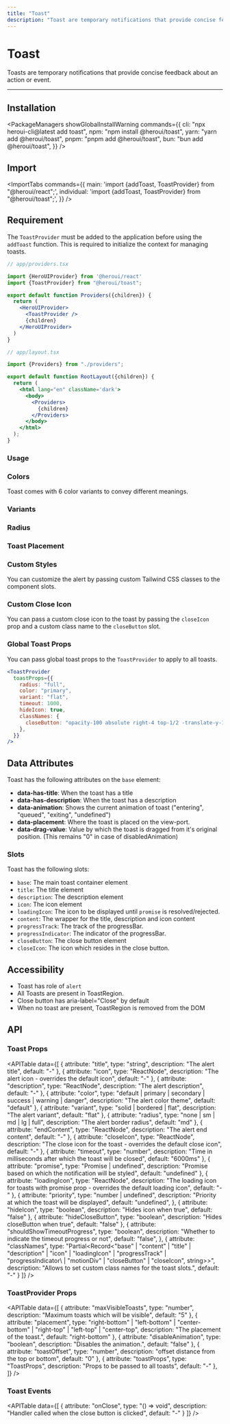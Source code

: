```yaml
---
title: "Toast"
description: "Toast are temporary notifications that provide concise feedback about an action or event."
---
```



# Toast

Toasts are temporary notifications that provide concise feedback about an action or event.

<ComponentLinks component="toast" />

---

<CarbonAd />

## Installation

<PackageManagers
  showGlobalInstallWarning
  commands={{
    cli: "npx heroui-cli@latest add toast",
    npm: "npm install @heroui/toast",
    yarn: "yarn add @heroui/toast",
    pnpm: "pnpm add @heroui/toast",
    bun: "bun add @heroui/toast",
  }}
/>

## Import

<ImportTabs
  commands={{
    main: 'import {addToast, ToastProvider} from "@heroui/react";',
    individual: 'import {addToast, ToastProvider} from "@heroui/toast";',
  }}
/>

## Requirement

The `ToastProvider` must be added to the application before using the `addToast` function. This is required to initialize the context for managing toasts.

```jsx {4,9}
// app/providers.tsx

import {HeroUIProvider} from '@heroui/react'
import {ToastProvider} from "@heroui/toast";

export default function Providers({children}) {
  return (
    <HeroUIProvider>
      <ToastProvider />
      {children}
    </HeroUIProvider>
  )
}
```

<Spacer y={4} />

```jsx {3,9,11}
// app/layout.tsx

import {Providers} from "./providers";

export default function RootLayout({children}) {
  return (
    <html lang="en" className='dark'>
      <body>
        <Providers>
          {children}
        </Providers>
      </body>
    </html>
  );
}
```


### Usage

<CodeDemo title="Usage" files={toastContent.usage} />

### Colors

Toast comes with 6 color variants to convey different meanings.

<CodeDemo title="Color" files={toastContent.color} />

### Variants

<CodeDemo
  title="Variants"
  files={toastContent.variants}
/>

### Radius

<CodeDemo
  title="Radius"
  files={toastContent.radius}
/>

### Toast Placement

<CodeDemo
  title="Placement"
  files={toastContent.placement}
/>

### Custom Styles

You can customize the alert by passing custom Tailwind CSS classes to the component slots.

<CodeDemo
  title="Custom Style"
  files={toastContent.customStyles}
/>

### Custom Close Icon

You can pass a custom close icon to the toast by passing the `closeIcon` prop and a custom class name to the `closeButton` slot.

<CodeDemo
  title="Custom Close Icon"
  files={toastContent.customCloseIcon}
/>

### Global Toast Props

You can pass global toast props to the `ToastProvider` to apply to all toasts.

```jsx
<ToastProvider 
  toastProps={{
    radius: "full",
    color: "primary",
    variant: "flat",
    timeout: 1000,
    hideIcon: true,
    classNames: {
      closeButton: "opacity-100 absolute right-4 top-1/2 -translate-y-1/2",
    },
  }} 
/>
```

<Spacer y={4} />

## Data Attributes

Toast has the following attributes on the `base` element:

- **data-has-title**: When the toast has a title
- **data-has-description**: When the toast has a description
- **data-animation**: Shows the current animation of toast ("entering", "queued", "exiting", "undefined")
- **data-placement**: Where the toast is placed on the view-port.
- **data-drag-value**: Value by which the toast is dragged from it's original position. (This remains "0" in case of disabledAnimation)

<Spacer y={4} />

### Slots

Toast has the following slots:

- `base`: The main toast container element
- `title`: The title element
- `description`: The description element
- `icon`: The icon element
- `loadingIcon`: The icon to be displayed until `promise` is resolved/rejected.
- `content`: The wrapper for the title, description and icon content
- `progressTrack`: The track of the progressBar.
- `progressIndicator`: The indicator of the progressBar.
- `closeButton`: The close button element
- `closeIcon`: The icon which resides in the close button.


## Accessibility

- Toast has role of `alert`
- All Toasts are present in ToastRegion.
- Close button has aria-label="Close" by default
- When no toast are present, ToastRegion is removed from the DOM

<Spacer y={4} />

## API

### Toast Props

<APITable
  data={[
    {
      attribute: "title",
      type: "string",
      description: "The alert title",
      default: "-"
    },
    {
      attribute: "icon", 
      type: "ReactNode",
      description: "The alert icon - overrides the default icon",
      default: "-"
    },
    {
      attribute: "description",
      type: "ReactNode", 
      description: "The alert description",
      default: "-"
    },
    {
      attribute: "color",
      type: "default | primary | secondary | success | warning | danger",
      description: "The alert color theme",
      default: "default"
    },
    {
      attribute: "variant",
      type: "solid | bordered | flat",
      description: "The alert variant",
      default: "flat"
    },
    {
      attribute: "radius",
      type: "none | sm | md | lg | full",
      description: "The alert border radius",
      default: "md"
    },
    {
      attribute: "endContent",
      type: "ReactNode",
      description: "The alert end content", 
      default: "-"
    },
    {
      attribute: "closeIcon",
      type: "ReactNode",
      description: "The close icon for the toast - overrides the default close icon",
      default: "-"
    },
    {
      attribute: "timeout",
      type: "number",
      description: "Time in milliseconds after which the toast will be closed", 
      default: "6000ms"
    },
    {
      attribute: "promise",
      type: "Promise | undefined",
      description: "Promise based on which the notification will be styled",
      default: "undefined"
    },
    {
      attribute: "loadingIcon", 
      type: "ReactNode",
      description: "The loading icon for toasts with promise prop - overrides the default loading icon",
      default: "-"
    },
    {
      attribute: "priority",
      type: "number | undefined",
      description: "Priority at which the toast will be displayed",
      default: "undefined",
    },
    {
      attribute: "hideIcon",
      type: "boolean",
      description: "Hides icon when true",
      default: "false"
    },
    {
      attribute: "hideCloseButton",
      type: "boolean",
      description: "Hides closeButton when true",
      default: "false"
    },
    {
      attribute: "shouldShowTimeoutProgress",
      type: "boolean",
      description: "Whether to indicate the timeout progress or not",
      default: "false",
    },
    {
      attribute: "classNames",
      type: "Partial<Record<\"base\" | \"content\" | \"title\" | \"description\" | \"icon\" | \"loadingIcon\" | \"progressTrack\" | \"progressIndicator\ | \"motionDiv\" | \"closeButton\" | \"closeIcon\", string>>",
      description: "Allows to set custom class names for the toast slots.",
      default: "-"
    }
  ]}
/>

### ToastProvider Props

<APITable
  data={[
    {
      attribute: "maxVisibleToasts",
      type: "number",
      description: "Maximum toasts which will be visible",
      default: "5"
    },
    {
      attribute: "placement", 
      type: "right-bottom" | "left-bottom" | "center-bottom" | "right-top" | "left-top" | "center-top",
      description: "The placement of the toast.",
      default: "right-bottom"
    },
    {
      attribute: "disableAnimation", 
      type: "boolean",
      description: "Disables the animation.",
      default: "false"
    },
    {
      attribute: "toastOffset",
      type: "number",
      description: "offset distance from the top or bottom",
      default: "0"
    },
    {
      attribute: "toastProps",
      type: "ToastProps",
      description: "Props to be passed to all toasts",
      default: "-"
    },
  ]}
/>


### Toast Events

<APITable
  data={[
    {
      attribute: "onClose",
      type: "() => void",
      description: "Handler called when the close button is clicked",
      default: "-"
    }
  ]}
/>